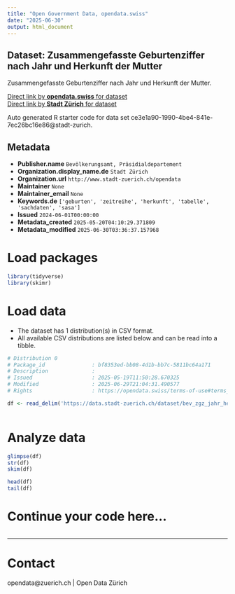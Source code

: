 ```yaml
---
title: "Open Government Data, opendata.swiss"
date: "2025-06-30"
output: html_document
---
```


## Dataset: Zusammengefasste Geburtenziffer nach Jahr und Herkunft der Mutter


Zusammengefasste Geburtenziffer nach Jahr und Herkunft der Mutter.


[Direct link by **opendata.swiss** for dataset](https://opendata.swiss/de/dataset/zusammengefasste-geburtenziffer-nach-jahr-und-herkunft-der-mutter)<br>
[Direct link by **Stadt Zürich** for dataset](https://data.stadt-zuerich.ch/dataset/bev_zgz_jahr_herkunftm_od411f)

Auto generated R starter code for data set ce3e1a90-1990-4be4-841e-7ec26bc16e86@stadt-zurich.

## Metadata

- **Publisher.name** `Bevölkerungsamt, Präsidialdepartement`
- **Organization.display_name.de** `Stadt Zürich`
- **Organization.url** `http://www.stadt-zuerich.ch/opendata`
- **Maintainer** `None`
- **Maintainer_email** `None`
- **Keywords.de** `['geburten', 'zeitreihe', 'herkunft', 'tabelle', 'sachdaten', 'sasa']`
- **Issued** `2024-06-01T00:00:00`
- **Metadata_created** `2025-05-20T04:10:29.371809`
- **Metadata_modified** `2025-06-30T03:36:37.157968`


# Load packages

```r

library(tidyverse)
library(skimr)

```

# Load data

-   The dataset has 1 distribution(s) in CSV format.
-   All available CSV distributions are listed below and can be read into a tibble.

```r

# Distribution 0
# Package_id               : bf8353ed-bb08-4d1b-bb7c-5811bc64a171
# Description              : 
# Issued                   : 2025-05-19T11:50:28.670325
# Modified                 : 2025-06-29T21:04:31.490577
# Rights                   : https://opendata.swiss/terms-of-use#terms_open

df <- read_delim('https://data.stadt-zuerich.ch/dataset/bev_zgz_jahr_herkunftm_od411f/download/BEV411OD411F.csv')



```

# Analyze data

```r

glimpse(df)
str(df)
skim(df)

head(df)
tail(df)

```

# Continue your code here...

```r

```

------------------------------------------------------------------------

# Contact

opendata@zuerich.ch | Open Data Zürich
